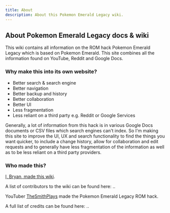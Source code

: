 ```yaml
---
title: About
description: About this Pokemon Emerald Legacy wiki.
---
```

 

## About Pokemon Emerald Legacy docs & wiki

This wiki contains all information on the ROM hack Pokemon Emerald Legacy which is based on Pokemon Emerald. This site combines all the information found on YouTube, Reddit and Google Docs.

### Why make this into its own website?

- Better search & search engine
- Better navigation
- Better backup and history
- Better collaboration
- Better UI
- Less fragmentation
- Less reliant on a third party e.g. Reddit or Google Services

Generally, a lot of information from this hack is in various Google Docs documents or CSV files which search engines can't index. So I'm making this site to improve the UI, UX and search functionality to find the things you want quicker, to include a change history, allow for collaboration and edit requests and to generally have less fragmentation of the information as well as to be less reliant on a third party providers.

### Who made this?

[I, Bryan, made this wiki](https://bryanhogan.com/).

A list of contributors to the wiki can be found here: ..

YouTuber [TheSmithPlays](https://www.youtube.com/@smithplayspokemon) made the Pokemon Emerald Legacy ROM hack.

A full list of credits can be found here: ..